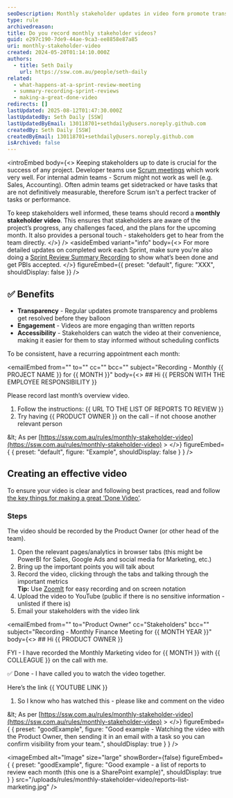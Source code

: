```yaml
---
seoDescription: Monthly stakeholder updates in video form promote transparency and engagement while providing stakeholders with accessible insights into project progress.
type: rule
archivedreason:
title: Do you record monthly stakeholder videos?
guid: e297c190-7de9-44ae-9ca3-ee8858e87a85
uri: monthly-stakeholder-video
created: 2024-05-20T01:14:10.000Z
authors:
  - title: Seth Daily
    url: https://ssw.com.au/people/seth-daily
related:
  - what-happens-at-a-sprint-review-meeting
  - summary-recording-sprint-reviews
  - making-a-great-done-video
redirects: []
lastUpdated: 2025-08-12T01:47:30.000Z
lastUpdatedBy: Seth Daily [SSW]
lastUpdatedByEmail: 130118701+sethdaily@users.noreply.github.com
createdBy: Seth Daily [SSW]
createdByEmail: 130118701+sethdaily@users.noreply.github.com
isArchived: false
---
```


<introEmbed
  body={<>
Keeping stakeholders up to date is crucial for the success of any project. Developer teams use [Scrum meetings](/scrum-master-do-you-schedule-the-3-meetings) which work very well. For internal admin teams - Scrum might not work as well (e.g. Sales, Accounting). Often admin teams get sidetracked or have tasks that are not definitively measurable, therefore Scrum isn't a perfect tracker of tasks or performance.

To keep stakeholders well informed, these teams should record a **monthly stakeholder video**. This ensures that stakeholders are aware of the project’s progress, any challenges faced, and the plans for the upcoming month. It also provides a personal touch - stakeholders get to hear from the team directly.
  </>}
/>
<asideEmbed
  variant="info"
  body={<>
    For more detailed updates on completed work each Sprint, make sure you're also doing a [Sprint Review Summary Recording](/summary-recording-sprint-reviews) to show what’s been done and get PBIs accepted.
  </>}
  figureEmbed={{
    preset: "default",
    figure: "XXX",
    shouldDisplay: false
  }}
/>

## ✅ Benefits

* **Transparency** - Regular updates promote transparency and problems get resolved before they balloon
* **Engagement** - Videos are more engaging than written reports
* **Accessibility** -  Stakeholders can watch the video at their convenience, making it easier for them to stay informed without scheduling conflicts

To be consistent, have a recurring appointment each month:

<emailEmbed
  from=""
  to=""
  cc=""
  bcc=""
  subject="Recording - Monthly &#123;&#123; PROJECT NAME &#125;&#125; for &#123;&#123; MONTH &#125;&#125;"
  body={<>
    ## Hi &#123;&#123; PERSON WITH THE EMPLOYEE RESPONSIBILITY &#125;&#125;

Please record last month’s overview video.

1. Follow the instructions: &#123;&#123; URL TO THE LIST OF REPORTS TO REVIEW &#125;&#125;
2. Try having &#123;&#123; PRODUCT OWNER &#125;&#125; on the call – if not choose another relevant person

\&lt; As per [https://ssw.com.au/rules/monthly-stakeholder-video](https://ssw.com.au/rules/monthly-stakeholder-video) &gt;
  </>}
  figureEmbed={ {
    preset: "default",
    figure: "Example",
    shouldDisplay: false
  } }
/>

## Creating an effective video

To ensure your video is clear and following best practices, read and follow [the key things for making a great 'Done Video'](/making-a-great-done-video/).

### Steps

The video should be recorded by the Product Owner (or other head of the team).

1. Open the relevant pages/analytics in browser tabs (this might be PowerBI for Sales, Google Ads and social media for Marketing, etc.)
2. Bring up the important points you will talk about
3. Record the video, clicking through the tabs and talking through the important metrics\
   **Tip:** Use [ZoomIt](https://learn.microsoft.com/en-us/sysinternals/downloads/zoomit?WT.mc_id=DOP-MVP-33518) for easy recording and on screen notation
4. Upload the video to YouTube (public if there is no sensitive information - unlisted if there is)
5. Email your stakeholders with the video link

<emailEmbed
  from=""
  to="Product Owner"
  cc="Stakeholders"
  bcc=""
  subject="Recording - Monthly Finance Meeting for &#123;&#123; MONTH YEAR &#125;&#125;"
  body={<>
    ## Hi &#123;&#123; PRODUCT OWNER &#125;&#125;

FYI - I have recorded the Monthly Marketing video for &#123;&#123; MONTH &#125;&#125; with &#123;&#123; COLLEAGUE &#125;&#125; on the call with me.

✅ Done - I have called you to watch the video together.

Here’s the link &#123;&#123; YOUTUBE LINK &#125;&#125;

1. So I know who has watched this - please like and comment on the video

\&lt; As per [https://ssw.com.au/rules/monthly-stakeholder-video](https://ssw.com.au/rules/monthly-stakeholder-video) &gt;
  </>}
  figureEmbed={ {
    preset: "goodExample",
    figure: "Good example - Watching the video with the Product Owner, then sending it in an email with a task so you can confirm visibility from your team.",
    shouldDisplay: true
  } }
/>

<imageEmbed
  alt="Image"
  size="large"
  showBorder={false}
  figureEmbed={ {
    preset: "goodExample",
    figure: "Good example - a list of reports to review each month (this one is a SharePoint example)",
    shouldDisplay: true
  } }
  src="/uploads/rules/monthly-stakeholder-video/reports-list-marketing.jpg"
/>
